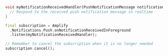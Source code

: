 ```dart
void myNotificationReceivedHandler(PushNotificationMessage notification) {
  // Respond to the received push notification message in realtime
}

final subscription = Amplify
  .Notifications.Push.onNotificationReceivedInForeground
  .listen(myNotificationReceivedHandler);

// Remember to cancel the subscription when it is no longer needed
subscription.cancel();
```

